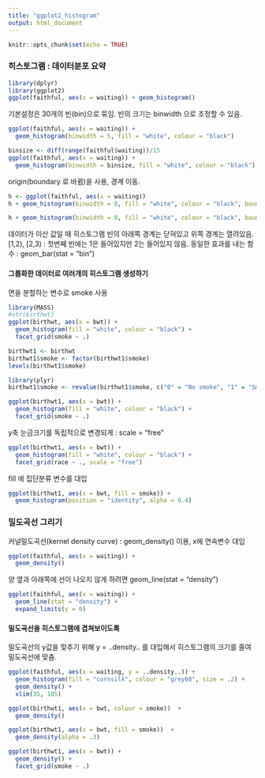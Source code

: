 ```yaml
---
title: "ggplot2_histogram"
output: html_document
---
```


```r
knitr::opts_chunk$set(echo = TRUE)
```

### 히스토그램 : 데이터분포 요약

```r
library(dplyr)
library(ggplot2)
ggplot(faithful, aes(x = waiting)) + geom_histogram()
```

기본설정은 30개의 빈(bin)으로 묶임. 빈의 크기는 binwidth 으로 조정할 수 있음. 

```r
ggplot(faithful, aes(x = waiting)) + 
  geom_histogram(binwidth = 5, fill = "white", colour = "black")
```

```r
binsize <- diff(range(faithful$waiting))/15
ggplot(faithful, aes(x = waiting)) + 
  geom_histogram(binwidth = binsize, fill = "white", colour = "black")
```

origin(boundary 로 바뀜)을 사용, 경계 이동. 

```r
h <- ggplot(faithful, aes(x = waiting))
h + geom_histogram(binwidth = 8, fill = "white", colour = "black", boundary = 31)
```

```r
h + geom_histogram(binwidth = 8, fill = "white", colour = "black", boundary = 35)
```

데이터가 이산 값일 때 히스토그램 빈의 아래쪽 경계는 닫혀있고 위쪽 경계는 열려있음.\
[1,2), [2,3) : 첫번째 빈에는 1은 들어있지만 2는 들어있지 않음. 
동일한 효과를 내는 함수 : geom_bar(stat = "bin")

#### 그룹화한 데이터로 여러개의 히스토그램 생성하기

면을 분할하는 변수로 smoke 사용
```r
library(MASS)
#str(birthwt)
ggplot(birthwt, aes(x = bwt)) + 
  geom_histogram(fill = "white", colour = "black") +
  facet_grid(smoke ~ .)
```

```r
birthwt1 <- birthwt
birthwt1$smoke <- factor(birthwt1$smoke)
levels(birthwt1$smoke)
```

```r
library(plyr)
birthwt1$smoke <- revalue(birthwt1$smoke, c("0" = "No smoke", "1" = "Smoke"))
```


```r
ggplot(birthwt1, aes(x = bwt)) + 
  geom_histogram(fill = "white", colour = "black") +
  facet_grid(smoke ~ .)
```

y축 눈금크기를 독립적으로 변경되게 : scale = "free"
```r
ggplot(birthwt1, aes(x = bwt)) + 
  geom_histogram(fill = "white", colour = "black") +
  facet_grid(race ~ ., scale = "free")
```

fill 에 집단분류 변수를 대입 
```r
ggplot(birthwt1, aes(x = bwt, fill = smoke)) +
  geom_histogram(position = "identity", alpha = 0.4)
```

### 밀도곡선 그리기

커널밀도곡선(kernel density curve) : geom_density() 이용, x에 연속변수 대입
```r
ggplot(faithful, aes(x = waiting)) +
  geom_density()
```

양 옆과 아래쪽에 선이 나오지 않게 하려면 geom_line(stat = "density")

```r
ggplot(faithful, aes(x = waiting)) +
  geom_line(stat = "density") +
  expand_limits(y = 0)
```

#### 밀도곡선을 히스토그램에 겹쳐보이도록
밀도곡선의 y값을 맞추기 위해 y = ..density.. 를 대입해서 히스토그램의 크기를 줄여 밀도곡선에 맞춤.


```r
ggplot(faithful, aes(x = waiting, y = ..density..)) +
  geom_histogram(fill = "cornsilk", colour = "grey60", size = .2) +
  geom_density() +
  xlim(35, 105)
```

```r
ggplot(birthwt1, aes(x = bwt, colour = smoke))  +
  geom_density()
```

```r
ggplot(birthwt1, aes(x = bwt, fill = smoke))  +
  geom_density(alpha = .3)
```

```r
ggplot(birthwt1, aes(x = bwt)) +
  geom_density() +
  facet_grid(smoke ~ .)
```

